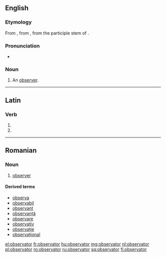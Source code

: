 ==English==

===Etymology===
From {{etyl|frm|en}} {{term|observateur|lang=frm}}, from {{etyl|la|en}} {{term|observator|lang=la}}, from the participle stem of {{term|observare|lang=la}}.

===Pronunciation===
* {{IPA|/ɒbˈzɜːvətə/|lang=en}}

===Noun===
{{en-noun}}

# {{context|obsolete|lang=en}} An [[observer]].

----

==Latin==

===Verb===
{{la-verb-form|observātor}}

# {{inflection of|observō||2|s|futr|pasv|impr|lang=la}}
# {{inflection of|observō||3|s|futr|pasv|impr|lang=la}}

----

==Romanian==

===Noun===
{{ro-noun|m}}

# [[#English|observer]]

====Derived terms====
* [[observa]]
* [[observabil]]
* [[observant]]
* [[observanță]]
* [[observare]]
* [[observativ]]
* [[observație]]
* [[observațional]]

[[el:observator]]
[[fr:observator]]
[[hu:observator]]
[[mg:observator]]
[[nl:observator]]
[[pl:observator]]
[[ro:observator]]
[[ru:observator]]
[[sq:observator]]
[[fi:observator]]